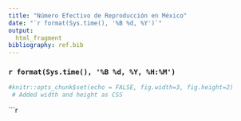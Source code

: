 ---
title: "Número Efectivo de Reproducción en México"
date: "`r format(Sys.time(), '%B %d, %Y')`"
output:
  html_fragment
bibliography: ref.bib
---

### `r format(Sys.time(), '%B %d, %Y, %H:%M')`

```{r setup, echo=FALSE}


#knitr::opts_chunk$set(echo = FALSE, fig.width=3, fig.height=2)
 # Added width and height as CSS

```

```{r epidemiology}

 
